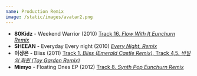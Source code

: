 ```yaml
---
name: Production Remix
image: /static/images/avatar2.png
---
```


- **80Kidz** - Weekend Warrior (2010) [Track 16. _Flow With It Eunchurn Remix_](http://www.eunchurn.com/2010/12/01/80kidz-weekend-warrior-dropping-out/)
- **SHEEAN** - Everyday Every night (2010) [_Every Night, Remix_](http://music.naver.com/album/index.nhn?albumId=186008&trackId=2348557)
- **이상은** - Bliss (2011) [Track 1. _Bliss (Emerald Castle Remix)_, Track 4,5. _비밀의 화원 (Toy Garden Remix)_](http://www.eunchurn.com/2011/08/15/leetzsche-bliss-digital-single-2011/)
- **Mimyo** - Floating Ones EP (2012) [Track 8. _Synth Pop Eunchurn Remix_](http://www.eunchurn.com/2012/06/24/mimyo-floating-ones-ep-2012/)
